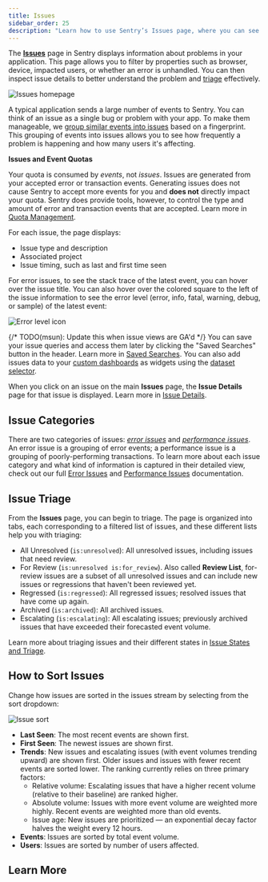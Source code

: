 ```yaml
---
title: Issues
sidebar_order: 25
description: "Learn how to use Sentry’s Issues page, where you can see and start to debug errors and performance problems that are affecting your application."
---
```


The [**Issues**](https://sentry.io/orgredirect/organizations/:orgslug/issues/) page in Sentry displays information about problems in your application. This page allows you to filter by properties such as browser, device, impacted users, or whether an error is unhandled. You can then inspect issue details to better understand the problem and [triage](/product/issues/states-triage/) effectively.

![Issues homepage](./img/issue_page.png)

A typical application sends a large number of events to Sentry. You can think of an <SandboxLink scenario="oneIssue" projectSlug="react">issue</SandboxLink> as a single bug or problem with your app. To make them manageable, we [group similar events into issues](/concepts/data-management/event-grouping/) based on a fingerprint. This grouping of events into issues allows you to see how frequently a problem is happening and how many users it's affecting.

<a name="quota"></a>

<Note>

**Issues and Event Quotas**

Your quota is consumed by _events_, not _issues_. Issues are generated from your accepted error or transaction events. Generating issues does not cause Sentry to accept more events for you and **does not** directly impact your quota. Sentry does provide tools, however, to control the type and amount of error and transaction events that are accepted. Learn more in [Quota Management](/pricing/quotas/).

</Note>

For each issue, the page displays:

- Issue type and description
- Associated project
- Issue timing, such as last and first time seen

For error issues, to see the stack trace of the latest event, you can hover over the issue title. You can also hover over the colored square to the left of the issue information to see the error level (error, info, fatal, warning, debug, or sample) of the latest event:

![Error level icon](./img/error_level.png)

{/* TODO(msun): Update this when issue views are GA'd */}
You can save your issue queries and access them later by clicking the "Saved Searches" button in the header. Learn more in [Saved Searches](/concepts/search/saved-searches/). You can also add issues data to your [custom dashboards](/product/dashboards/custom-dashboards/) as widgets using the [dataset selector](/product/dashboards/widget-builder/#choose-your-dataset).

When you click on an issue on the main **Issues** page, the **Issue Details** page for that issue is displayed. Learn more in [Issue Details](/product/issues/issue-details/).

## Issue Categories

There are two categories of issues: [_error issues_](/product/issues/issue-details/error-issues/) and [_performance issues_](/product/issues/issue-details/performance-issues/). An error issue is a grouping of error events; a performance issue is a grouping of poorly-performing transactions. To learn more about each issue category and what kind of information is captured in their detailed view, check out our full [Error Issues](/product/issues/issue-details/error-issues/) and [Performance Issues](/product/issues/issue-details/performance-issues/) documentation.

## Issue Triage

From the **Issues** page, you can begin to triage. The page is organized into tabs, each corresponding to a filtered list of issues, and these different lists help you with triaging:

- All Unresolved (`is:unresolved`): All unresolved issues, including issues that need review.
- For Review (`is:unresolved is:for_review`). Also called **Review List**,  for-review issues are a subset of all unresolved issues and can include new issues or regressions that haven't been reviewed yet.
- Regressed (`is:regressed`): All regressed issues; resolved issues that have come up again.
- Archived (`is:archived`): All archived issues.
- Escalating (`is:escalating`): All escalating issues; previously archived issues that have exceeded their forecasted event volume.

Learn more about triaging issues and their different states in [Issue States and Triage](/product/issues/states-triage/).

## How to Sort Issues

Change how issues are sorted in the issues stream by selecting from the sort dropdown:

![Issue sort](./img/issue_sort.png)

- **Last Seen**: The most recent events are shown first.
- **First Seen**: The newest issues are shown first.
- **Trends**: New issues and escalating issues (with event volumes trending upward) are shown first. Older issues and issues with fewer recent events are sorted lower. The ranking currently relies on three primary factors:
  - Relative volume: Escalating issues that have a higher recent volume (relative to their baseline) are ranked higher.
  - Absolute volume: Issues with more event volume are weighted more highly. Recent events are weighted more than old events.
  - Issue age: New issues are prioritized — an exponential decay factor halves the weight every 12 hours.
- **Events**: Issues are sorted by total event volume.
- **Users**: Issues are sorted by number of users affected.

## Learn More

<PageGrid />
